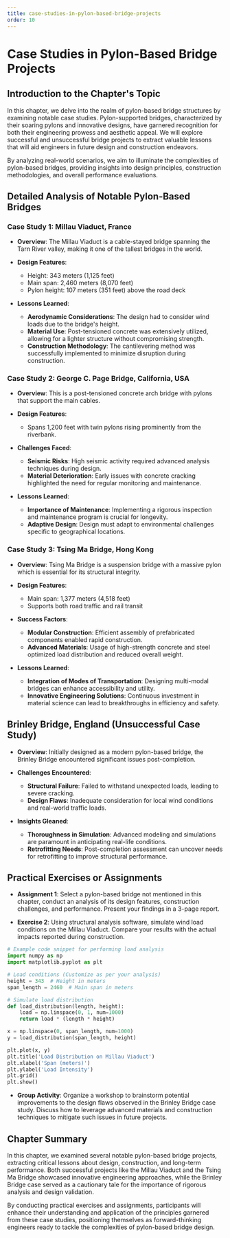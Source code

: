 ```yaml
---
title: case-studies-in-pylon-based-bridge-projects
order: 10
---
```


# Case Studies in Pylon-Based Bridge Projects

## Introduction to the Chapter's Topic

In this chapter, we delve into the realm of pylon-based bridge structures by examining notable case studies. Pylon-supported bridges, characterized by their soaring pylons and innovative designs, have garnered recognition for both their engineering prowess and aesthetic appeal. We will explore successful and unsuccessful bridge projects to extract valuable lessons that will aid engineers in future design and construction endeavors.

By analyzing real-world scenarios, we aim to illuminate the complexities of pylon-based bridges, providing insights into design principles, construction methodologies, and overall performance evaluations.

## Detailed Analysis of Notable Pylon-Based Bridges

### Case Study 1: Millau Viaduct, France

- **Overview**: The Millau Viaduct is a cable-stayed bridge spanning the Tarn River valley, making it one of the tallest bridges in the world.
- **Design Features**:
  - Height: 343 meters (1,125 feet)
  - Main span: 2,460 meters (8,070 feet)
  - Pylon height: 107 meters (351 feet) above the road deck

- **Lessons Learned**:
  - **Aerodynamic Considerations**: The design had to consider wind loads due to the bridge's height.
  - **Material Use**: Post-tensioned concrete was extensively utilized, allowing for a lighter structure without compromising strength.
  - **Construction Methodology**: The cantilevering method was successfully implemented to minimize disruption during construction.

### Case Study 2: George C. Page Bridge, California, USA

- **Overview**: This is a post-tensioned concrete arch bridge with pylons that support the main cables.
- **Design Features**:
  - Spans 1,200 feet with twin pylons rising prominently from the riverbank.

- **Challenges Faced**:
  - **Seismic Risks**: High seismic activity required advanced analysis techniques during design.
  - **Material Deterioration**: Early issues with concrete cracking highlighted the need for regular monitoring and maintenance.

- **Lessons Learned**:
  - **Importance of Maintenance**: Implementing a rigorous inspection and maintenance program is crucial for longevity.
  - **Adaptive Design**: Design must adapt to environmental challenges specific to geographical locations.

### Case Study 3: Tsing Ma Bridge, Hong Kong

- **Overview**: Tsing Ma Bridge is a suspension bridge with a massive pylon which is essential for its structural integrity.
- **Design Features**:
  - Main span: 1,377 meters (4,518 feet)
  - Supports both road traffic and rail transit

- **Success Factors**:
  - **Modular Construction**: Efficient assembly of prefabricated components enabled rapid construction.
  - **Advanced Materials**: Usage of high-strength concrete and steel optimized load distribution and reduced overall weight.

- **Lessons Learned**:
  - **Integration of Modes of Transportation**: Designing multi-modal bridges can enhance accessibility and utility.
  - **Innovative Engineering Solutions**: Continuous investment in material science can lead to breakthroughs in efficiency and safety.

## Brinley Bridge, England (Unsuccessful Case Study)

- **Overview**: Initially designed as a modern pylon-based bridge, the Brinley Bridge encountered significant issues post-completion.

- **Challenges Encountered**:
  - **Structural Failure**: Failed to withstand unexpected loads, leading to severe cracking.
  - **Design Flaws**: Inadequate consideration for local wind conditions and real-world traffic loads.

- **Insights Gleaned**:
  - **Thoroughness in Simulation**: Advanced modeling and simulations are paramount in anticipating real-life conditions.
  - **Retrofitting Needs**: Post-completion assessment can uncover needs for retrofitting to improve structural performance.

## Practical Exercises or Assignments

- **Assignment 1**: Select a pylon-based bridge not mentioned in this chapter, conduct an analysis of its design features, construction challenges, and performance. Present your findings in a 3-page report.

- **Exercise 2**: Using structural analysis software, simulate wind load conditions on the Millau Viaduct. Compare your results with the actual impacts reported during construction.

```python
# Example code snippet for performing load analysis
import numpy as np
import matplotlib.pyplot as plt

# Load conditions (Customize as per your analysis)
height = 343  # Height in meters
span_length = 2460  # Main span in meters

# Simulate load distribution
def load_distribution(length, height):
    load = np.linspace(0, 1, num=1000)
    return load * (length * height)

x = np.linspace(0, span_length, num=1000)
y = load_distribution(span_length, height)

plt.plot(x, y)
plt.title('Load Distribution on Millau Viaduct')
plt.xlabel('Span (meters)')
plt.ylabel('Load Intensity')
plt.grid()
plt.show()
```

- **Group Activity**: Organize a workshop to brainstorm potential improvements to the design flaws observed in the Brinley Bridge case study. Discuss how to leverage advanced materials and construction techniques to mitigate such issues in future projects.

## Chapter Summary

In this chapter, we examined several notable pylon-based bridge projects, extracting critical lessons about design, construction, and long-term performance. Both successful projects like the Millau Viaduct and the Tsing Ma Bridge showcased innovative engineering approaches, while the Brinley Bridge case served as a cautionary tale for the importance of rigorous analysis and design validation.

By conducting practical exercises and assignments, participants will enhance their understanding and application of the principles garnered from these case studies, positioning themselves as forward-thinking engineers ready to tackle the complexities of pylon-based bridge design.
